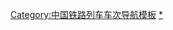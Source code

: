 {{Navbox with collapsible groups
|name     = 中国快速列车车次
|state    = {{{state|}}}
|title    = [[Image:China Railways.svg|15px]] [[中华人民共和国铁路客运|{{Color|#FF4D00|中国铁路}}]][[快速列车 (中国)|{{Color|#FF4D00|快速列车}}]][[中国铁路列车车次|{{Color|#FF4D00|车次}}]]
|groupstyle = text-align:center;
|liststyle = color:#FF4D00; text-align:left;
|listclass = hlist
|selected = {{{1|}}}
|group1 = {{Color|#FF4D00|跨局快速列车}}
|abbr1  = 0
|list1  = {{Navbox|child|
|group1 = K1<br>－<br>K200
|abbr1  = 0
|list1  = 
* {{0}}[[Z1/2次列车|<s>1</s>]]
* {{0}}[[Z1/2次列车|<s>2</s>]]
* {{0}}[[K3/4次列车|3]]
* {{0}}[[K3/4次列车|4]]
* {{0}}[[K5/6次列车|<s>5</s>]]
* {{0}}[[K5/6次列车|<s>6</s>]]
* {{0}}[[K7/8次列车|<s>7</s>]]
* {{0}}[[K7/8次列车|<s>8</s>]]
* {{0}}[[K9/10次列车|<s>9</s>]]
* [[K9/10次列车|<s>10</s>]]
* [[K11/14、K13/12次列车|<s>11</s>]]
* [[K11/14、K13/12次列车|<s>12</s>]]
* [[K11/14、K13/12次列车|<s>13</s>]]
* [[K11/14、K13/12次列车|<s>14</s>]]
* [[K15/16次列车|15]]
* [[K15/16次列车|16]]
* [[K17/18次列车|<s>17</s>]]
* [[K17/18次列车|<s>18</s>]]
* [[K19/20次列车|19]]
* [[K19/20次列车|20]]
* [[K21/22次列车|21]]
* [[K21/22次列车|22]]
* [[K23/24次列车|23]]
* [[K23/24次列车|24]]
* [[K25/26次列车|<s>25</s>]]
* [[K25/26次列车|<s>26</s>]]
* [[K27/28次列车|27]]
* [[K27/28次列车|28]]
* [[K30/31、K32/29次列车|29]]
* [[K30/31、K32/29次列车|30]]
* [[K30/31、K32/29次列车|31]]
* [[K30/31、K32/29次列车|32]]
* [[K34/35、K36/33次列车|33]]
* [[K34/35、K36/33次列车|34]]
* [[K34/35、K36/33次列车|35]]
* [[K34/35、K36/33次列车|36]]
* [[K36/37、K38/35次列车|<s>37</s>]]
* [[K36/37、K38/35次列车|<s>38</s>]]
* [[K39/40次列车|<s>39</s>]]
* [[K39/40次列车|<s>40</s>]]
* [[K41/44、K43/42次列车|41]]
* [[K41/44、K43/42次列车|42]]
* [[K41/44、K43/42次列车|43]]
* [[K41/44、K43/42次列车|44]]
* [[K645/648、K646/647次列车|<s>45</s>]]
* [[K645/648、K646/647次列车|<s>46</s>]]
* [[K50/47、K48/49次列车|47]]
* [[K50/47、K48/49次列车|48]]
* [[K50/47、K48/49次列车|49]]
* [[K50/47、K48/49次列车|50]]
* [[K51/52次列车|<s>51</s>]]
* [[K51/52次列车|<s>52</s>]]
* [[K53/54次列车|53]]
* [[K53/54次列车|54]]
* [[K55/58、K56/57次列车|55]]
* [[K55/58、K56/57次列车|56]]
* [[K55/58、K56/57次列车|57]]
* [[K55/58、K56/57次列车|58]]
* [[K60/61、K62/59次列车|59]]
* [[K60/61、K62/59次列车|60]]
* [[K60/61、K62/59次列车|61]]
* [[K60/61、K62/59次列车|62]]
* [[K64/65、K66/63次列车|<s>63</s>]]
* [[K64/65、K66/63次列车|<s>64</s>]]
* [[K64/65、K66/63次列车|<s>65</s>]]
* [[K64/65、K66/63次列车|<s>66</s>]]
* [[K68/69、K70/67次列车|67]]
* [[K68/69、K70/67次列车|68]]
* [[K68/69、K70/67次列车|69]]
* [[K68/69、K70/67次列车|70]]
* [[K71/74、K73/72次列车|71]]
* [[K71/74、K73/72次列车|72]]
* [[K71/74、K73/72次列车|73]]
* [[K71/74、K73/72次列车|74]]
* [[K75/78、K76/77次列车|<s>75</s>]]
* [[K75/78、K76/77次列车|<s>76</s>]]
* [[K75/78、K76/77次列车|<s>77</s>]]
* [[K75/78、K76/77次列车|<s>78</s>]]
* [[K79/80次列车|79]]
* [[K79/80次列车|80]]
* [[K82/83、K84/81次列车|81]]
* [[K82/83、K84/81次列车|82]]
* [[K82/83、K84/81次列车|83]]
* [[K82/83、K84/81次列车|84]]
* [[K85/88、K87/86次列车|85]]
* [[K85/88、K87/86次列车|86]]
* [[K85/88、K87/86次列车|87]]
* [[K85/88、K87/86次列车|88]]
* [[K89/90次列车|89]]
* [[K89/90次列车|90]]
* [[K92/93、K94/91次列车|91]]
* [[K92/93、K94/91次列车|92]]
* [[K92/93、K94/91次列车|93]]
* [[K92/93、K94/91次列车|94]]
* [[K95/96次列车|95]]
* [[K95/96次列车|96]]
* [[京九直通车|<s>97</s>]]
* [[京九直通车|<s>98</s>]]
* [[沪九直通车|<s>99</s>]]
* [[沪九直通车|<s>100</s>]]
* [[K101/102次列车|101]]
* [[K101/102次列车|102]]
* [[K101/102次列车|<s>103</s>]]
* [[K101/102次列车|<s>104</s>]]
* [[K105/106次列车|105]]
* [[K105/106次列车|106]]
* [[K107/108次列车|<s>107</s>]]
* [[K107/108次列车|<s>108</s>]]
* [[K109/110次列车|<s>109</s>]]
* [[K109/110次列车|<s>110</s>]]
* [[K111/112次列车|111]]
* [[K111/112次列车|112]]
* [[K113/114次列车|113]]
* [[K113/114次列车|114]]
* [[K115/116次列车|<s>115</s>]]
* [[K115/116次列车|<s>116</s>]]
* [[K117/118次列车|117]]
* [[K117/118次列车|118]]
* [[K119/120次列车|<s>119</s>]]
* [[K119/120次列车|<s>120</s>]]
* [[K124/121、K123/122次列车|121]]
* [[K124/121、K123/122次列车|122]]
* [[K124/121、K123/122次列车|123]]
* [[K124/121、K123/122次列车|124]]
* [[K126/127、K128/125次列车|125]]
* [[K126/127、K128/125次列车|126]]
* [[K126/127、K128/125次列车|127]]
* [[K126/127、K128/125次列车|128]]
* [[K129/130次列车|<s>129</s>]]
* [[K129/130次列车|<s>130</s>]]
* [[K132/133、K134/131次列车|131]]
* [[K132/133、K134/131次列车|132]]
* [[K132/133、K134/131次列车|133]]
* [[K132/133、K134/131次列车|134]]
* [[K136/137、K138/135次列车|135]]
* [[K136/137、K138/135次列车|136]]
* [[K136/137、K138/135次列车|137]]
* [[K136/137、K138/135次列车|138]]
* [[K141/144、K142/143次列车|<s>139</s>]]
* [[K141/144、K142/143次列车|<s>140</s>]]
* [[K141/144、K142/143次列车|141]]
* [[K141/144、K142/143次列车|142]]
* [[K141/144、K142/143次列车|143]]
* [[K141/144、K142/143次列车|144]]
* [[K145/146次列车|<s>145</s>]]
* [[K145/146次列车|<s>146</s>]]
* [[K147/148次列车|<s>147</s>]]
* [[K147/148次列车|<s>148</s>]]
* [[K149/150次列车|149]]
* [[K149/150次列车|150]]
* [[K154/151、K152/153次列车|151]]
* [[K154/151、K152/153次列车|152]]
* [[K154/151、K152/153次列车|153]]
* [[K154/151、K152/153次列车|154]]
* [[K155/156次列车|<s>155</s>]]
* [[K155/156次列车|<s>156</s>]]
* [[K157/158次列车|157]]
* [[K157/158次列车|158]]
* [[K159/160次列车|<s>159</s>]]
* [[K159/160次列车|<s>160</s>]]
* [[K161/162次列车|161]]
* [[K161/162次列车|162]]
* [[K163/164次列车|<s>163</s>]]
* [[K163/164次列车|<s>164</s>]]
* [[K168/165、K166/167次列车|165]]
* [[K168/165、K166/167次列车|166]]
* [[K168/165、K166/167次列车|167]]
* [[K168/165、K166/167次列车|168]]
* [[K169/170次列车|<s>169</s>]]
* [[K169/170次列车|<s>170</s>]]
* [[K172/173、K174/171次列车|<s>171</s>]]
* [[K172/173、K174/171次列车|<s>172</s>]]
* [[K172/173、K174/171次列车|<s>173</s>]]
* [[K172/173、K174/171次列车|<s>174</s>]]
* [[K175/176次列车|''175'']]
* [[K175/176次列车|''176'']]
* [[K177/178次列车|177]]
* [[K177/178次列车|178]]
* [[K179/180次列车|179]]
* [[K179/180次列车|180]]
* [[T381/382次列车|<s>181</s>]]
* [[T381/382次列车|<s>182</s>]]
* [[K183/184次列车|<s>183</s>]]
* [[K183/184次列车|<s>184</s>]]
* [[K185/186次列车|<s>185</s>]]
* [[K185/186次列车|<s>186</s>]]
* [[K188/189、K190/187次列车|''187'']]
* [[K188/189、K190/187次列车|''188'']]
* [[K188/189、K190/187次列车|''189'']]
* [[K188/189、K190/187次列车|''190'']]
* [[K192/193、K194/191次列车|191]]
* [[K192/193、K194/191次列车|192]]
* [[K192/193、K194/191次列车|193]]
* [[K192/193、K194/191次列车|194]]
* [[K196/197、K195/198次列车|195]]
* [[K196/197、K195/198次列车|196]]
* [[K196/197、K195/198次列车|197]]
* [[K196/197、K195/198次列车|198]]
* [[K197/200、K198/199次列车|<s>199</s>]]
* [[K197/200、K198/199次列车|<s>200</s>]]

|group2 = K201<br>－<br>K400
|abbr2   = 1
|list2  = 
* [[K201/204、K202/203次列车|201]]
* [[K201/204、K202/203次列车|202]]
* [[K201/204、K202/203次列车|203]]
* [[K201/204、K202/203次列车|204]]
* [[K206/207、K208/205次列车|205]]
* [[K206/207、K208/205次列车|206]]
* [[K206/207、K208/205次列车|207]]
* [[K206/207、K208/205次列车|208]]
* [[K210/211、K212/209次列车|209]]
* [[K210/211、K212/209次列车|210]]
* [[K210/211、K212/209次列车|211]]
* [[K210/211、K212/209次列车|212]]
* [[K213/214次列车|213]]
* [[K213/214次列车|214]]
* [[K215/216次列车|215]]
* [[K215/216次列车|216]]
* [[K218/219、K220/217次列车|<s>217</s>]]
* [[K218/219、K220/217次列车|<s>218</s>]]
* [[K218/219、K220/217次列车|<s>219</s>]]
* [[K218/219、K220/217次列车|<s>220</s>]]
* [[K222/223、K224/221次列车|<s>221</s>]]
* [[K222/223、K224/221次列车|<s>222</s>]]
* [[K222/223、K224/221次列车|<s>223</s>]]
* [[K222/223、K224/221次列车|<s>224</s>]]
* [[K228/225、K226/227次列车|225]]
* [[K228/225、K226/227次列车|226]]
* [[K228/225、K226/227次列车|227]]
* [[K228/225、K226/227次列车|228]]
* [[K230/231、K232/229次列车|229]]
* [[K230/231、K232/229次列车|230]]
* [[K230/231、K232/229次列车|231]]
* [[K230/231、K232/229次列车|232]]
* [[K233/236、K234/235次列车|233]]
* [[K233/236、K234/235次列车|234]]
* [[K233/236、K234/235次列车|235]]
* [[K233/236、K234/235次列车|236]]
* [[K237/240、K238/239次列车|237]]
* [[K237/240、K238/239次列车|238]]
* [[K237/240、K238/239次列车|239]]
* [[K237/240、K238/239次列车|240]]
* [[K242/243、K244/241次列车|241]]
* [[K242/243、K244/241次列车|242]]
* [[K242/243、K244/241次列车|243]]
* [[K242/243、K244/241次列车|244]]
* [[K246/247、K245/248次列车|245]]
* [[K246/247、K245/248次列车|246]]
* [[K246/247、K245/248次列车|247]]
* [[K246/247、K245/248次列车|248]]
* [[K249/250次列车|<s>249</s>]]
* [[K249/250次列车|<s>250</s>]]
* [[K254/251、K253/252次列车|251]]
* [[K254/251、K253/252次列车|252]]
* [[K254/251、K253/252次列车|253]]
* [[K254/251、K253/252次列车|254]]
* [[K255/256次列车|<s>255</s>]]
* [[K255/256次列车|<s>256</s>]]
* [[K257/258次列车|257]]
* [[K257/258次列车|258]]
* [[K259/260次列车|<s>259</s>]]
* [[K259/260次列车|<s>260</s>]]
* [[K261/262次列车|261]]
* [[K261/262次列车|262]]
* [[K263/264次列车|263]]
* [[K263/264次列车|264]]
* [[K265/266次列车|<s>265</s>]]
* [[K265/266次列车|<s>266</s>]]
* [[K267/268次列车|267]]
* [[K267/268次列车|268]]
* [[K269/270次列车|269]]
* [[K269/270次列车|270]]
* [[K271/272次列车|271]]
* [[K271/272次列车|272]]
* [[K274/275、K276/273次列车|<s>273</s>]]
* [[K274/275、K276/273次列车|<s>274</s>]]
* [[K274/275、K276/273次列车|<s>275</s>]]
* [[K274/275、K276/273次列车|<s>276</s>]]
* {{Gray|277}}
* {{Gray|278}}
* [[K279/280次列车|<s>279</s>]]
* [[K279/280次列车|<s>280</s>]]
* [[K282/283、K284/281次列车|281]]
* [[K282/283、K284/281次列车|282]]
* [[K282/283、K284/281次列车|283]]
* [[K282/283、K284/281次列车|284]]
* [[K285/286次列车|285]]
* [[K285/286次列车|286]]
* [[K287/288次列车|287]]
* [[K287/288次列车|288]]
* [[K290/291、K292/289次列车|289]]
* [[K290/291、K292/289次列车|290]]
* [[K290/291、K292/289次列车|291]]
* [[K290/291、K292/289次列车|292]]
* [[K296/293、K294/295次列车|''293'']]
* [[K296/293、K294/295次列车|''294'']]
* [[K296/293、K294/295次列车|''295'']]
* [[K296/293、K294/295次列车|''296'']]
* [[K297/300、K298/299次列车|297]]
* [[K297/300、K298/299次列车|298]]
* [[K297/300、K298/299次列车|299]]
* [[K297/300、K298/299次列车|300]]
* [[K304/301、K302次列车|301]]
* [[K304/301、K302次列车|302]]
* {{Gray|303}}
* [[K304/301、K302次列车|304]]
* [[K306/307、K308/305次列车|305]]
* [[K306/307、K308/305次列车|306]]
* [[K306/307、K308/305次列车|307]]
* [[K306/307、K308/305次列车|308]]
* [[K309/312、K311/310次列车|<s>309</s>]]
* [[K309/312、K311/310次列车|<s>310</s>]]
* [[K309/312、K311/310次列车|<s>311</s>]]
* [[K309/312、K311/310次列车|<s>312</s>]]
* {{Gray|313}}
* {{Gray|314}}
* [[K316/317、K318/315次列车|315]]
* [[K316/317、K318/315次列车|316]]
* [[K316/317、K318/315次列车|317]]
* [[K316/317、K318/315次列车|318]]
* {{Gray|319}}
* {{Gray|320}}
* [[K322/323、K321/324次列车|321]]
* [[K322/323、K321/324次列车|322]]
* [[K322/323、K321/324次列车|323]]
* [[K322/323、K321/324次列车|324]]
* [[K328/325、K326/327次列车|325]]
* [[K328/325、K326/327次列车|326]]
* [[K328/325、K326/327次列车|327]]
* [[K328/325、K326/327次列车|328]]
* [[K330/331、K332/329次列车|329]]
* [[K330/331、K332/329次列车|330]]
* [[K330/331、K332/329次列车|331]]
* [[K330/331、K332/329次列车|332]]
* [[K404/405、K403/406次列车|<s>333</s>]]
* [[K404/405、K403/406次列车|<s>334</s>]]
* [[K335/338、K336/337次列车|335]]
* [[K335/338、K336/337次列车|336]]
* [[K335/338、K336/337次列车|337]]
* [[K335/338、K336/337次列车|338]]
* [[K339/340次列车|339]]
* [[K339/340次列车|340]]
* [[K342/343、K344/341次列车|<s>341</s>]]
* [[K342/343、K344/341次列车|<s>342</s>]]
* [[K342/343、K344/341次列车|<s>343</s>]]
* [[K342/343、K344/341次列车|<s>344</s>]]
* [[K346/347、K348/345次列车|345]]
* [[K346/347、K348/345次列车|346]]
* [[K346/347、K348/345次列车|347]]
* [[K346/347、K348/345次列车|348]]
* [[K349/350次列车|349]]
* [[K349/350次列车|350]]
* [[K352/353、K351/354次列车|351]]
* [[K352/353、K351/354次列车|352]]
* [[K352/353、K351/354次列车|353]]
* [[K352/353、K351/354次列车|354]]
* [[K356/357、K358/355次列车|355]]
* [[K356/357、K358/355次列车|356]]
* [[K356/357、K358/355次列车|357]]
* [[K356/357、K358/355次列车|358]]
* [[K359/362、K360/361次列车|359]]
* [[K359/362、K360/361次列车|360]]
* [[K359/362、K360/361次列车|361]]
* [[K359/362、K360/361次列车|362]]
* [[K365/364、K366/363次列车|<s>363</s>]]
* [[K365/364、K366/363次列车|<s>364</s>]]
* [[K365/364、K366/363次列车|<s>365</s>]]
* [[K365/364、K366/363次列车|<s>366</s>]]
* [[K370/367、K369/368次列车|<s>367</s>]]
* [[K370/367、K369/368次列车|<s>368</s>]]
* [[K370/367、K369/368次列车|<s>369</s>]]
* [[K370/367、K369/368次列车|<s>370</s>]]
* [[K372/373、K374/371次列车|371]]
* [[K372/373、K374/371次列车|372]]
* [[K372/373、K374/371次列车|373]]
* [[K372/373、K374/371次列车|374]]
* [[K376/377、K378/375次列车|<s>375</s>]]
* [[K376/377、K378/375次列车|<s>376</s>]]
* [[K376/377、K378/375次列车|<s>377</s>]]
* [[K376/377、K378/375次列车|<s>378</s>]]
* {{Gray|379}}
* {{Gray|380}}
* [[K384/381、K382/383次列车|381]]
* [[K384/381、K382/383次列车|382]]
* [[K384/381、K382/383次列车|383]]
* [[K384/381、K382/383次列车|384]]
* [[K386/387、K388/385次列车|385]]
* [[K386/387、K388/385次列车|386]]
* [[K386/387、K388/385次列车|387]]
* [[K386/387、K388/385次列车|388]]
* [[K392/389、K390/391次列车|389]]
* [[K392/389、K390/391次列车|390]]
* [[K392/389、K390/391次列车|391]]
* [[K392/389、K390/391次列车|392]]
* {{Gray|393}}
* {{Gray|394}}
* [[K395/396次列车|395]]
* [[K395/396次列车|396]]
* {{Gray|397}}
* {{Gray|398}}
* {{Gray|399}}
* {{Gray|400}}

|group3 = K401<br>－<br>K600
|abbr3    = 2
|list3  =
* [[K401/402次列车|401]]
* [[K401/402次列车|402]]
* [[K404/405、K403/406次列车|403]]
* [[K404/405、K403/406次列车|404]]
* [[K404/405、K403/406次列车|405]]
* [[K404/405、K403/406次列车|406]]
* [[K407/408次列车|<s>407</s>]]
* [[K407/408次列车|<s>408</s>]]
* {{Gray|409}}
* {{Gray|410}}
* [[K411/412次列车|411]]
* [[K411/412次列车|412]]
* [[K414/415、K416/413次列车|<s>413</s>]]
* [[K414/415、K416/413次列车|<s>414</s>]]
* [[K414/415、K416/413次列车|<s>415</s>]]
* [[K414/415、K416/413次列车|<s>416</s>]]
* [[K420/417、K419/418次列车|417]]
* [[K420/417、K419/418次列车|418]]
* [[K420/417、K419/418次列车|419]]
* [[K420/417、K419/418次列车|420]]
* [[K422/423、K424/421次列车|421]]
* [[K422/423、K424/421次列车|422]]
* [[K422/423、K424/421次列车|423]]
* [[K422/423、K424/421次列车|424]]
* [[K428/425、K426/427次列车|<s>425</s>]]
* [[K428/425、K426/427次列车|<s>426</s>]]
* [[K428/425、K426/427次列车|<s>427</s>]]
* [[K428/425、K426/427次列车|<s>428</s>]]
* [[K429/430次列车|429]]
* [[K429/430次列车|430]]
* [[K433/432、K434/431次列车|<s>431</s>]]
* [[K433/432、K434/431次列车|<s>432</s>]]
* [[K433/432、K434/431次列车|<s>433</s>]]
* [[K433/432、K434/431次列车|<s>434</s>]]
* [[K435/438、K437/436次列车|435]]
* [[K435/438、K437/436次列车|436]]
* [[K435/438、K437/436次列车|437]]
* [[K435/438、K437/436次列车|438]]
* [[K441/442次列车|<s>439</s>]]
* [[K441/442次列车|<s>440</s>]]
* [[K441/442次列车|441]]
* [[K441/442次列车|442]]
* {{Gray|443}}
* {{Gray|444}}
* [[K446/447、K448/445次列车|445]]
* [[K446/447、K448/445次列车|446]]
* [[K446/447、K448/445次列车|447]]
* [[K446/447、K448/445次列车|448]]
* {{Gray|449}}
* {{Gray|450}}
* [[K452/453、K454/451次列车|451]]
* [[K452/453、K454/451次列车|452]]
* [[K452/453、K454/451次列车|453]]
* [[K452/453、K454/451次列车|454]]
* [[K457/458次列车|<s>455</s>]]
* [[K457/458次列车|<s>456</s>]]
* [[K457/458次列车|457]]
* [[K457/458次列车|458]]
* {{Gray|459}}
* {{Gray|460}}
* [[K462/463、K464/461次列车|461]]
* [[K462/463、K464/461次列车|462]]
* [[K462/463、K464/461次列车|463]]
* [[K462/463、K464/461次列车|464]]
* [[K466/467、K468/465次列车|465]]
* [[K466/467、K468/465次列车|466]]
* [[K466/467、K468/465次列车|467]]
* [[K466/467、K468/465次列车|468]]
* [[K469/470次列车|469]]
* [[K469/470次列车|470]]
* [[K471/472次列车|<s>471</s>]]
* [[K471/472次列车|<s>472</s>]]
* [[K473/474次列车|473]]
* [[K473/474次列车|474]]
* [[K476/477、K478/475次列车|475]]
* [[K476/477、K478/475次列车|476]]
* [[K476/477、K478/475次列车|477]]
* [[K476/477、K478/475次列车|478]]
* {{Gray|479}}
* {{Gray|480}}
* [[K483/482、K484/481次列车|<s>481</s>]]
* [[K483/482、K484/481次列车|<s>482</s>]]
* [[K483/482、K484/481次列车|<s>483</s>]]
* [[K483/482、K484/481次列车|<s>484</s>]]
* [[K486/487、K488/485次列车|485]]
* [[K486/487、K488/485次列车|486]]
* [[K486/487、K488/485次列车|487]]
* [[K486/487、K488/485次列车|488]]
* [[K489/490次列车|489]]
* [[K489/490次列车|490]]
* [[K494/491、K492/493次列车|491]]
* [[K494/491、K492/493次列车|492]]
* [[K494/491、K492/493次列车|493]]
* [[K494/491、K492/493次列车|494]]
* [[K495/496次列车|495]]
* [[K495/496次列车|496]]
* [[K497/498次列车|497]]
* [[K497/498次列车|498]]
* {{Gray|499}}
* {{Gray|500}}
* [[K502/503、K504/501次列车|501]]
* [[K502/503、K504/501次列车|502]]
* [[K502/503、K504/501次列车|503]]
* [[K502/503、K504/501次列车|504]]
* [[K505/506次列车|<s>505</s>]]
* [[K505/506次列车|<s>506</s>]]
* [[K507/508次列车|507]]
* [[K507/508次列车|508]]
* {{Gray|509}}
* {{Gray|510}}
* [[K511/512次列车|511]]
* [[K511/512次列车|512]]
* {{Gray|513}}
* {{Gray|514}}
* [[K516/517、K518/515次列车|515]]
* [[K516/517、K518/515次列车|516]]
* [[K516/517、K518/515次列车|517]]
* [[K516/517、K518/515次列车|518]]
* {{Gray|519}}
* {{Gray|520}}
* {{Gray|521}}
* {{Gray|522}}
* [[K524/525、K526/523次列车|<s>523</s>]]
* [[K524/525、K526/523次列车|<s>524</s>]]
* [[K525/526次列车|525]]
* [[K525/526次列车|526]]
* [[K527/528次列车|527]]
* [[K527/528次列车|528]]
* [[K530/531、K529/532次列车|529]]
* [[K530/531、K529/532次列车|530]]
* [[K530/531、K529/532次列车|531]]
* [[K530/531、K529/532次列车|532]]
* [[K533/534次列车|''533'']]
* [[K533/534次列车|''534'']]
* [[K536/537、K538/535次列车|535]]
* [[K536/537、K538/535次列车|536]]
* [[K536/537、K538/535次列车|537]]
* [[K536/537、K538/535次列车|538]]
* [[K539/540次列车|<s>539</s>]]
* [[K539/540次列车|<s>540</s>]]
* {{Gray|541}}
* {{Gray|542}}
* [[K543/544次列车|<s>543</s>]]
* [[K543/544次列车|<s>544</s>]]
* [[K548/545、K546/547次列车|545]]
* [[K548/545、K546/547次列车|546]]
* [[K548/545、K546/547次列车|547]]
* [[K548/545、K546/547次列车|548]]
* [[K549/550次列车|549]]
* [[K549/550次列车|550]]
* [[K554/551、K552/553次列车|551]]
* [[K554/551、K552/553次列车|552]]
* [[K554/551、K552/553次列车|553]]
* [[K554/551、K552/553次列车|554]]
* [[K1658/1655、K1656/1657次列车|<s>555</s>]]
* [[K1658/1655、K1656/1657次列车|<s>556</s>]]
* [[K559/558、K560/557次列车|557]]
* [[K559/558、K560/557次列车|558]]
* [[K559/558、K560/557次列车|559]]
* [[K559/558、K560/557次列车|560]]
* [[K561/562次列车|<s>561</s>]]
* [[K561/562次列车|<s>562</s>]]
* [[K564/565、K566/563次列车|563]]
* [[K564/565、K566/563次列车|564]]
* [[K564/565、K566/563次列车|565]]
* [[K564/565、K566/563次列车|566]]
* [[K568/569、K570/567次列车|567]]
* [[K568/569、K570/567次列车|568]]
* [[K568/569、K570/567次列车|569]]
* [[K568/569、K570/567次列车|570]]
* [[K571/572次列车|571]]
* [[K571/572次列车|572]]
* [[K573/574次列车|573]]
* [[K573/574次列车|574]]
* [[K575/576次列车|575]]
* [[K575/576次列车|576]]
* [[K577/580、K578/579次列车|577]]
* [[K577/580、K578/579次列车|578]]
* [[K577/580、K578/579次列车|579]]
* [[K577/580、K578/579次列车|580]]
* [[K582/583、K584/581次列车|581]]
* [[K582/583、K584/581次列车|582]]
* [[K582/583、K584/581次列车|583]]
* [[K582/583、K584/581次列车|584]]
* [[K586/587、K588/585次列车|585]]
* [[K586/587、K588/585次列车|586]]
* [[K586/587、K588/585次列车|587]]
* [[K586/587、K588/585次列车|588]]
* [[K589/590次列车|589]]
* [[K589/590次列车|590]]
* [[K591/592次列车|<s>591</s>]]
* [[K591/592次列车|<s>592</s>]]
* [[K594/595、K596/593次列车|593]]
* [[K594/595、K596/593次列车|594]]
* [[K594/595、K596/593次列车|595]]
* [[K594/595、K596/593次列车|596]]
* [[K598/599、K600/597次列车|597]]
* [[K598/599、K600/597次列车|598]]
* [[K598/599、K600/597次列车|599]]
* [[K598/599、K600/597次列车|600]]

|group4 = K601<br>－<br>K800
|abbr4    = 3
|list4  =
* [[K601/602次列车|601]]
* [[K601/602次列车|602]]
* [[K603/604次列车|603]]
* [[K603/604次列车|604]]
* [[K608/605、K606/607次列車|605]]
* [[K608/605、K606/607次列車|606]]
* [[K608/605、K606/607次列車|607]]
* [[K608/605、K606/607次列車|608]]
* [[K609/610次列车|609]]
* [[K609/610次列车|610]]
* [[K612/613、K614/611次列车|611]]
* [[K612/613、K614/611次列车|612]]
* [[K612/613、K614/611次列车|613]]
* [[K612/613、K614/611次列车|614]]
* [[K615/616次列车|<s>615</s>]]
* [[K615/616次列车|<s>616</s>]]
* [[K617/618次列车|<s>617</s>]]
* [[K617/618次列车|<s>618</s>]]
* [[K619/620次列车|<s>619</s>]]
* [[K619/620次列车|<s>620</s>]]
* [[K622/623、K624/621次列车|''621'']]
* [[K622/623、K624/621次列车|''622'']]
* [[K622/623、K624/621次列车|''623'']]
* [[K622/623、K624/621次列车|''624'']]
* [[K626/627、K628/625次列车|625]]
* [[K626/627、K628/625次列车|626]]
* [[K626/627、K628/625次列车|627]]
* [[K626/627、K628/625次列车|628]]
* [[K629/630次列车|<s>629</s>]]
* [[K629/630次列车|<s>630</s>]]
* [[K631/632次列车|<s>631</s>]]
* [[K631/632次列车|<s>632</s>]]
* {{Gray|633}}
* {{Gray|634}}
* [[K636/637、K638/635次列车|635]]
* [[K636/637、K638/635次列车|636]]
* [[K636/637、K638/635次列车|637]]
* [[K636/637、K638/635次列车|638]]
* {{Gray|639}}
* {{Gray|640}}
* [[K642/643、K644/641次列车|641]]
* [[K642/643、K644/641次列车|642]]
* [[K642/643、K644/641次列车|643]]
* [[K642/643、K644/641次列车|644]]
* [[K645/648、K646/647次列车|''645'']]
* [[K645/648、K646/647次列车|''646'']]
* [[K645/648、K646/647次列车|''647'']]
* [[K645/648、K646/647次列车|''648'']]
* {{Gray|649}}
* {{Gray|650}}
* [[K652/653、K654/651次列车|651]]
* [[K652/653、K654/651次列车|652]]
* [[K652/653、K654/651次列车|653]]
* [[K652/653、K654/651次列车|654]]
* [[K656/657、K655/658次列车|655]]
* [[K656/657、K655/658次列车|656]]
* [[K656/657、K655/658次列车|657]]
* [[K656/657、K655/658次列车|658]]
* {{Gray|659}}
* {{Gray|660}}
* [[K661/664、K662/663次列车|<s>661</s>]]
* [[K661/664、K662/663次列车|<s>662</s>]]
* [[K661/664、K662/663次列车|<s>663</s>]]
* [[K661/664、K662/663次列车|<s>664</s>]]
* [[K666/667、K668/665次列车|<s>665</s>]]
* [[K666/667、K668/665次列车|<s>666</s>]]
* [[K666/667、K668/665次列车|<s>667</s>]]
* [[K666/667、K668/665次列车|<s>668</s>]]
* {{Gray|669}}
* {{Gray|670}}
* [[K671/672次列车|671]]
* [[K671/672次列车|672]]
* [[K673/674次列车|<s>673</s>]]
* [[K673/674次列车|<s>674</s>]]
* [[K677/676、K675/678次列车|675]]
* [[K677/676、K675/678次列车|676]]
* [[K677/676、K675/678次列车|677]]
* [[K677/676、K675/678次列车|678]]
* [[K679/680次列车|679]]
* [[K679/680次列车|680]]
* [[K681/684、K683/682次列车|681]]
* [[K681/684、K683/682次列车|682]]
* [[K681/684、K683/682次列车|683]]
* [[K681/684、K683/682次列车|684]]
* [[K685/688、K687/686次列车|685]]
* [[K685/688、K687/686次列车|686]]
* [[K685/688、K687/686次列车|687]]
* [[K685/688、K687/686次列车|688]]
* [[K689/690次列车|''689'']]
* [[K689/690次列车|''690'']]
* [[K691/692次列车|691]]
* [[K691/692次列车|692]]
* [[K691/692次列车|<s>693</s>]]
* [[K691/692次列车|<s>694</s>]]
* [[K695/696次列车|695]]
* [[K695/696次列车|696]]
* {{Gray|697}}
* {{Gray|698}}
* {{Gray|699}}
* {{Gray|700}}
* [[K702/703、K704/701次列车|701]]
* [[K702/703、K704/701次列车|702]]
* [[K702/703、K704/701次列车|703]]
* [[K702/703、K704/701次列车|704]]
* [[K706/707、K708/705次列车|<s>705</s>]]
* [[K706/707、K708/705次列车|<s>706</s>]]
* [[K706/707、K708/705次列车|<s>707</s>]]
* [[K706/707、K708/705次列车|<s>708</s>]]
* [[K710/711、K712/709次列车|<s>709</s>]]
* [[K710/711、K712/709次列车|<s>710</s>]]
* [[K710/711、K712/709次列车|<s>711</s>]]
* [[K710/711、K712/709次列车|<s>712</s>]]
* {{Gray|713}}
* {{Gray|714}}
* [[K716/717、K715/718次列车|715]]
* [[K716/717、K715/718次列车|716]]
* [[K716/717、K715/718次列车|717]]
* [[K716/717、K715/718次列车|718]]
* {{Gray|719}}
* {{Gray|720}}
* [[K722/723、K724/721次列车|<s>721</s>]]
* [[K722/723、K724/721次列车|<s>722</s>]]
* [[K722/723、K724/721次列车|<s>723</s>]]
* [[K722/723、K724/721次列车|<s>724</s>]]
* [[K726/727、K728/725次列车|725]]
* [[K726/727、K728/725次列车|726]]
* [[K726/727、K728/725次列车|727]]
* [[K726/727、K728/725次列车|728]]
* [[K729/732、K731/730次列车|729]]
* [[K729/732、K731/730次列车|730]]
* [[K729/732、K731/730次列车|731]]
* [[K729/732、K731/730次列车|732]]
* {{Gray|733}}
* {{Gray|734}}
* [[K736/737、K738/735次列车|735]]
* [[K736/737、K738/735次列车|736]]
* [[K736/737、K738/735次列车|737]]
* [[K736/737、K738/735次列车|738]]
* [[K739/740次列车|739]]
* [[K739/740次列车|740]]
* [[K742/743、K744/741次列车|741]]
* [[K742/743、K744/741次列车|742]]
* [[K742/743、K744/741次列车|743]]
* [[K742/743、K744/741次列车|744]]
* [[K745/746次列车|<s>745</s>]]
* [[K745/746次列车|<s>746</s>]]
* [[K747/748次列车|''747'']]
* [[K747/748次列车|''748'']]
* {{Gray|749}}
* {{Gray|750}}
* [[K752/753、K751/754次列车|751]]
* [[K752/753、K751/754次列车|752]]
* [[K752/753、K751/754次列车|753]]
* [[K752/753、K751/754次列车|754]]
* [[K756/757、K758/755次列车|755]]
* [[K756/757、K758/755次列车|756]]
* [[K756/757、K758/755次列车|757]]
* [[K756/757、K758/755次列车|758]]
* [[K759/760次列车|759]]
* [[K759/760次列车|760]]
* [[K762/763、K764/761次列车|761]]
* [[K762/763、K764/761次列车|762]]
* [[K762/763、K764/761次列车|763]]
* [[K762/763、K764/761次列车|764]]
* {{Gray|765}}
* {{Gray|766}}
* [[K768/769、K770/767次列车|767]]
* [[K768/769、K770/767次列车|768]]
* [[K768/769、K770/767次列车|769]]
* [[K768/769、K770/767次列车|770]]
* [[K771/772次列车|771]]
* [[K771/772次列车|772]]
* {{Gray|773}}
* {{Gray|774}}
* [[K776/777、K775/778次列车|775]]
* [[K776/777、K775/778次列车|776]]
* [[K776/777、K775/778次列车|777]]
* [[K776/777、K775/778次列车|778]]
* [[K1779/1780次列车|<s>779</s>]]
* [[K1779/1780次列车|<s>780</s>]]
* [[K782/783、K784/781次列车|781]]
* [[K782/783、K784/781次列车|782]]
* [[K782/783、K784/781次列车|783]]
* [[K782/783、K784/781次列车|784]]
* [[K787/786、K788/785次列车|785]]
* [[K787/786、K788/785次列车|786]]
* [[K787/786、K788/785次列车|787]]
* [[K787/786、K788/785次列车|788]]
* [[K790/791、K792/789次列车|''789'']]
* [[K790/791、K792/789次列车|''790'']]
* [[K790/791、K792/789次列车|''791'']]
* [[K790/791、K792/789次列车|''792'']]
* [[K793/796、K795/794次列车|793]]
* [[K793/796、K795/794次列车|794]]
* [[K793/796、K795/794次列车|795]]
* [[K793/796、K795/794次列车|796]]
* [[K799/798、K800/797次列车|797]]
* [[K799/798、K800/797次列车|798]]
* [[K799/798、K800/797次列车|799]]
* [[K799/798、K800/797次列车|800]]

|group5 = K801<br>－<br>K1000
|abbr5    = 4
|list5  =
* [[K801/802次列车|<s>801</s>]]
* [[K801/802次列车|<s>802</s>]]
* [[K804/805、K806/803次列车|803]]
* [[K804/805、K806/803次列车|804]]
* [[K804/805、K806/803次列车|805]]
* [[K804/805、K806/803次列车|806]]
* [[K807/810、K808/809次列车|807]]
* [[K807/810、K808/809次列车|808]]
* [[K807/810、K808/809次列车|809]]
* [[K807/810、K808/809次列车|810]]
* [[K811/814、K813/812次列车|811]]
* [[K811/814、K813/812次列车|812]]
* [[K811/814、K813/812次列车|813]]
* [[K811/814、K813/812次列车|814]]
* [[K815/816次列车|815]]
* [[K815/816次列车|816]]
* [[K817/818次列车|817]]
* [[K817/818次列车|818]]
* [[K819/820次列车|<s>819</s>]]
* [[K819/820次列车|<s>820</s>]]
* [[K822/823、K824/821次列车|821]]
* [[K822/823、K824/821次列车|822]]
* [[K822/823、K824/821次列车|823]]
* [[K822/823、K824/821次列车|824]]
* {{Gray|825}}
* {{Gray|826}}
* [[K827/830、K829/828次列车|<s>827</s>]]
* [[K827/830、K829/828次列车|<s>828</s>]]
* [[K827/830、K829/828次列车|<s>829</s>]]
* [[K827/830、K829/828次列车|<s>830</s>]]
* {{Gray|831}}
* {{Gray|832}}
* [[K833/834次列车|833]]
* [[K833/834次列车|834]]
* [[K836/837、K835/838次列车|835]]
* [[K836/837、K835/838次列车|836]]
* [[K836/837、K835/838次列车|837]]
* [[K836/837、K835/838次列车|838]]
* {{Gray|839}}
* {{Gray|840}}
* [[K841/844、K842/843次列车|841]]
* [[K841/844、K842/843次列车|842]]
* [[K841/844、K842/843次列车|843]]
* [[K841/844、K842/843次列车|844]]
* [[K846/847、K848/845次列车|845]]
* [[K846/847、K848/845次列车|846]]
* [[K846/847、K848/845次列车|847]]
* [[K846/847、K848/845次列车|848]]
* [[K849/852、K850/851次列车|849]]
* [[K849/852、K850/851次列车|850]]
* [[K849/852、K850/851次列车|851]]
* [[K849/852、K850/851次列车|852]]
* [[K853/854次列车|853]]
* [[K853/854次列车|854]]
* [[K856/857、K858/855次列车|855]]
* [[K856/857、K858/855次列车|856]]
* [[K856/857、K858/855次列车|857]]
* [[K856/857、K858/855次列车|858]]
* [[K859/860次列车|<s>859</s>]]
* [[K859/860次列车|<s>860</s>]]
* [[K862/863、K864/861次列车|<s>861</s>]]
* [[K862/863、K864/861次列车|<s>862</s>]]
* [[K862/863、K864/861次列车|<s>863</s>]]
* [[K862/863、K864/861次列车|<s>864</s>]]
* [[K866/867、K868/865次列车|865]]
* [[K866/867、K868/865次列车|866]]
* [[K866/867、K868/865次列车|867]]
* [[K866/867、K868/865次列车|868]]
* [[K869/870次列车|<s>869</s>]]
* [[K869/870次列车|<s>870</s>]]
* [[K872/873、K871/874次列车|871]]
* [[K872/873、K871/874次列车|872]]
* [[K872/873、K871/874次列车|873]]
* [[K872/873、K871/874次列车|874]]
* [[K878/875、K876/877次列车|875]]
* [[K878/875、K876/877次列车|876]]
* [[K878/875、K876/877次列车|877]]
* [[K878/875、K876/877次列车|878]]
* [[K879/880次列车|879]]
* [[K879/880次列车|880]]
* [[K882/883、K884/881次列车|881]]
* [[K882/883、K884/881次列车|882]]
* [[K882/883、K884/881次列车|883]]
* [[K882/883、K884/881次列车|884]]
* [[K886/887、K888/885次列车|885]]
* [[K886/887、K888/885次列车|886]]
* [[K886/887、K888/885次列车|887]]
* [[K886/887、K888/885次列车|888]]
* [[K889/890次列车|889]]
* [[K889/890次列车|890]]
* [[K891/894、K892/893次列车|891]]
* [[K891/894、K892/893次列车|892]]
* [[K891/894、K892/893次列车|893]]
* [[K891/894、K892/893次列车|894]]
* [[K896/897、K895/898次列车|895]]
* [[K896/897、K895/898次列车|896]]
* [[K896/897、K895/898次列车|897]]
* [[K896/897、K895/898次列车|898]]
* [[K899/900次列车|<s>899</s>]]
* [[K899/900次列车|<s>900</s>]]
* [[K903/902、K904/901次列车|901]]
* [[K903/902、K904/901次列车|902]]
* [[K903/902、K904/901次列车|903]]
* [[K903/902、K904/901次列车|904]]
* [[K908/905、K906/907次列车|<s>905</s>]]
* [[K908/905、K906/907次列车|<s>906</s>]]
* [[K908/905、K906/907次列车|<s>907</s>]]
* [[K908/905、K906/907次列车|<s>908</s>]]
* [[K909/910次列车|<s>909</s>]]
* [[K909/910次列车|<s>910</s>]]
* [[K912/913、K914/911次列车|''911'']]
* [[K912/913、K914/911次列车|''912'']]
* [[K912/913、K914/911次列车|''913'']]
* [[K912/913、K914/911次列车|''914'']]
* [[K915/916次列车|915]]
* [[K915/916次列车|916]]
* [[K918/919、K920/917次列车|<s>917</s>]]
* [[K918/919、K920/917次列车|<s>918</s>]]
* [[K918/919、K920/917次列车|<s>919</s>]]
* [[K918/919、K920/917次列车|<s>920</s>]]
* [[K922/923、K921/924次列车|<s>921</s>]]
* [[K922/923、K921/924次列车|<s>922</s>]]
* [[K922/923、K921/924次列车|<s>923</s>]]
* [[K922/923、K921/924次列车|<s>924</s>]]
* [[K926/927、K928/925次列车|925]]
* [[K926/927、K928/925次列车|926]]
* [[K926/927、K928/925次列车|927]]
* [[K926/927、K928/925次列车|928]]
* [[K929/930次列车|929]]
* [[K929/930次列车|930]]
* [[K932/933、K934/931次列车|931]]
* [[K932/933、K934/931次列车|932]]
* [[K932/933、K934/931次列车|933]]
* [[K932/933、K934/931次列车|934]]
* [[K935/936次列车|935]]
* [[K935/936次列车|936]]
* [[K940/937、K938/939次列车|937]]
* [[K940/937、K938/939次列车|938]]
* [[K940/937、K938/939次列车|939]]
* [[K940/937、K938/939次列车|940]]
* [[K944/941、K942/943次列车|941]]
* [[K944/941、K942/943次列车|942]]
* [[K944/941、K942/943次列车|943]]
* [[K944/941、K942/943次列车|944]]
* [[K946/947、K948/945次列车|945]]
* [[K946/947、K948/945次列车|946]]
* [[K946/947、K948/945次列车|947]]
* [[K946/947、K948/945次列车|948]]
* [[K950/951、K952/949次列车|949]]
* [[K950/951、K952/949次列车|950]]
* [[K950/951、K952/949次列车|951]]
* [[K950/951、K952/949次列车|952]]
* {{Gray|953}}
* {{Gray|954}}
* [[K956/957、K958/955次列车|955]]
* [[K956/957、K958/955次列车|956]]
* [[K956/957、K958/955次列车|957]]
* [[K956/957、K958/955次列车|958]]
* [[K960/961、K962/959次列车|<s>959</s>]]
* [[K960/961、K962/959次列车|<s>960</s>]]
* [[K960/961、K962/959次列车|<s>961</s>]]
* [[K960/961、K962/959次列车|<s>962</s>]]
* {{Gray|963}}
* {{Gray|964}}
* [[K967/966、K968/965次列车|965]]
* [[K967/966、K968/965次列车|966]]
* [[K967/966、K968/965次列车|967]]
* [[K967/966、K968/965次列车|968]]
* [[K970/971、K972/969次列车|969]]
* [[K970/971、K972/969次列车|970]]
* [[K970/971、K972/969次列车|971]]
* [[K970/971、K972/969次列车|972]]
* [[K974/975、K976/973次列车|973]]
* [[K974/975、K976/973次列车|974]]
* [[K974/975、K976/973次列车|975]]
* [[K974/975、K976/973次列车|976]]
* [[K980/977、K978/979次列车|977]]
* [[K980/977、K978/979次列车|978]]
* [[K980/977、K978/979次列车|979]]
* [[K980/977、K978/979次列车|980]]
* [[K982/983、K984/981次列车|981]]
* [[K982/983、K984/981次列车|982]]
* [[K982/983、K984/981次列车|983]]
* [[K982/983、K984/981次列车|984]]
* [[K986/987、K988/985次列车|985]]
* [[K986/987、K988/985次列车|986]]
* [[K986/987、K988/985次列车|987]]
* [[K986/987、K988/985次列车|988]]
* {{Gray|989}}
* {{Gray|990}}
* {{Gray|991}}
* {{Gray|992}}
* {{Gray|993}}
* {{Gray|994}}
* [[K996/997、K998/995次列车|995]]
* [[K996/997、K998/995次列车|996]]
* [[K996/997、K998/995次列车|997]]
* [[K996/997、K998/995次列车|998]]
* {{Gray|999}}
* {{Gray|1000}}

|group6 = K1001<br>－<br>K1200
|abbr6    = 5
|list6  =
* [[K1002/1003、K1004/1001次列车|''1001'']]
* [[K1002/1003、K1004/1001次列车|''1002'']]
* [[K1002/1003、K1004/1001次列车|''1003'']]
* [[K1002/1003、K1004/1001次列车|''1004'']]
* [[K1006/1007、K1008/1005次列车|1005]]
* [[K1006/1007、K1008/1005次列车|1006]]
* [[K1006/1007、K1008/1005次列车|1007]]
* [[K1006/1007、K1008/1005次列车|1008]]
* [[K1009/1010次列车|1009]]
* [[K1009/1010次列车|1010]]
* [[K1012/1013、K1014/1011次列车|<s>1011</s>]]
* [[K1012/1013、K1014/1011次列车|<s>1012</s>]]
* [[K1012/1013、K1014/1011次列车|<s>1013</s>]]
* [[K1012/1013、K1014/1011次列车|<s>1014</s>]]
* [[K1015/1016次列车|1015]]
* [[K1015/1016次列车|1016]]
* [[K1017/1018次列车|<s>1017</s>]]
* [[K1017/1018次列车|<s>1018</s>]]
* [[K1019/1020次列车|1019]]
* [[K1019/1020次列车|1020]]
* {{Gray|1021}}
* {{Gray|1022}}
* [[K1023/1024次列车|1023]]
* [[K1023/1024次列车|1024]]
* [[K1026/1027、K1028/1025次列车|''1025'']]
* [[K1026/1027、K1028/1025次列车|''1026'']]
* [[K1026/1027、K1028/1025次列车|''1027'']]
* [[K1026/1027、K1028/1025次列车|''1028'']]
* [[K1029/1030次列车|<s>1029</s>]]
* [[K1029/1030次列车|<s>1030</s>]]
* [[K1032/1033、K1034/1031次列车|''1031'']]
* [[K1032/1033、K1034/1031次列车|''1032'']]
* [[K1032/1033、K1034/1031次列车|''1033'']]
* [[K1032/1033、K1034/1031次列车|''1034'']]
* {{Gray|1035}}
* {{Gray|1036}}
* {{Gray|1037}}
* {{Gray|1038}}
* [[K1042/1039、K1040/1041次列车|1039]]
* [[K1042/1039、K1040/1041次列车|1040]]
* [[K1042/1039、K1040/1041次列车|1041]]
* [[K1042/1039、K1040/1041次列车|1042]]
* {{Gray|1043}}
* {{Gray|1044}}
* [[K1047/1046、K1048/1045次列车|1045]]
* [[K1047/1046、K1048/1045次列车|1046]]
* [[K1047/1046、K1048/1045次列车|1047]]
* [[K1047/1046、K1048/1045次列车|1048]]
* [[K1050/1051、K1052/1049次列车|1049]]
* [[K1050/1051、K1052/1049次列车|1050]]
* [[K1050/1051、K1052/1049次列车|1051]]
* [[K1050/1051、K1052/1049次列车|1052]]
* [[K1054/1055、K1056/1053次列车|''1053'']]
* [[K1054/1055、K1056/1053次列车|''1054'']]
* [[K1054/1055、K1056/1053次列车|''1055'']]
* [[K1054/1055、K1056/1053次列车|''1056'']]
* [[K1058/1059、K1060/1057次列车|1057]]
* [[K1058/1059、K1060/1057次列车|1058]]
* [[K1058/1059、K1060/1057次列车|1059]]
* [[K1058/1059、K1060/1057次列车|1060]]
* [[K1062/1063、K1064/1061次列车|1061]]
* [[K1062/1063、K1064/1061次列车|1062]]
* [[K1062/1063、K1064/1061次列车|1063]]
* [[K1062/1063、K1064/1061次列车|1064]]
* [[K1066/1067、K1068/1065次列车|1065]]
* [[K1066/1067、K1068/1065次列车|1066]]
* [[K1066/1067、K1068/1065次列车|1067]]
* [[K1066/1067、K1068/1065次列车|1068]]
* {{Gray|1069}}
* {{Gray|1070}}
* [[K1071/1072次列车|1071]]
* [[K1071/1072次列车|1072]]
* [[K1073/1074次列车|1073]]
* [[K1073/1074次列车|1074]]
* [[K1077/1076、K1078/1075次列车|1075]]
* [[K1077/1076、K1078/1075次列车|1076]]
* [[K1077/1076、K1078/1075次列车|1077]]
* [[K1077/1076、K1078/1075次列车|1078]]
* [[K1079/1080次列车|1079]]
* [[K1079/1080次列车|1080]]
* {{Gray|1081}}
* {{Gray|1082}}
* {{Gray|1083}}
* {{Gray|1084}}
* [[K1085/1088、K1087/1086次列车|1085]]
* [[K1085/1088、K1087/1086次列车|1086]]
* [[K1085/1088、K1087/1086次列车|1087]]
* [[K1085/1088、K1087/1086次列车|1088]]
* {{Gray|1089}}
* {{Gray|1090}}
* [[K1092/1093、K1094/1091次列车|<s>1091</s>]]
* [[K1092/1093、K1094/1091次列车|<s>1092</s>]]
* [[K1092/1093、K1094/1091次列车|<s>1093</s>]]
* [[K1092/1093、K1094/1091次列车|<s>1094</s>]]
* [[K1096/1097、K1098/1095次列车|''1095'']]
* [[K1096/1097、K1098/1095次列车|''1096'']]
* [[K1096/1097、K1098/1095次列车|''1097'']]
* [[K1096/1097、K1098/1095次列车|''1098'']]
* {{Gray|1099}}
* {{Gray|1100}}
* [[K1102/1103、K1101/1104次列车|1101]]
* [[K1102/1103、K1101/1104次列车|1102]]
* [[K1102/1103、K1101/1104次列车|1103]]
* [[K1102/1103、K1101/1104次列车|1104]]
* [[K1106/1107、K1108/1105次列车|1105]]
* [[K1106/1107、K1108/1105次列车|1106]]
* [[K1106/1107、K1108/1105次列车|1107]]
* [[K1106/1107、K1108/1105次列车|1108]]
* [[K1109/1110次列车|1109]]
* [[K1109/1110次列车|1110]]
* [[K1112/1113、K1114/1111次列车|<s>1111</s>]]
* [[K1112/1113、K1114/1111次列车|<s>1112</s>]]
* [[K1112/1113、K1114/1111次列车|<s>1113</s>]]
* [[K1112/1113、K1114/1111次列车|<s>1114</s>]]
* [[K1115/1118、K1117/1116次列车|1115]]
* [[K1115/1118、K1117/1116次列车|1116]]
* [[K1115/1118、K1117/1116次列车|1117]]
* [[K1115/1118、K1117/1116次列车|1118]]
* [[K1119/1120次列车|<s>1119</s>]]
* [[K1119/1120次列车|<s>1120</s>]]
* [[K1122/1123、K1124/1121次列车|<s>1121</s>]]
* [[K1122/1123、K1124/1121次列车|<s>1122</s>]]
* [[K1122/1123、K1124/1121次列车|<s>1123</s>]]
* [[K1122/1123、K1124/1121次列车|<s>1124</s>]]
* [[K1127/1126、K1128/1125次列车|1125]]
* [[K1127/1126、K1128/1125次列车|1126]]
* [[K1127/1126、K1128/1125次列车|1127]]
* [[K1127/1126、K1128/1125次列车|1128]]
* [[K1130/1131、K1132/1129次列车|1129]]
* [[K1130/1131、K1132/1129次列车|1130]]
* [[K1130/1131、K1132/1129次列车|1131]]
* [[K1130/1131、K1132/1129次列车|1132]]
* {{Gray|1133}}
* {{Gray|1134}}
* [[K1136/1137、K1138/1135次列车|1135]]
* [[K1136/1137、K1138/1135次列车|1136]]
* [[K1136/1137、K1138/1135次列车|1137]]
* [[K1136/1137、K1138/1135次列车|1138]]
* [[K1139/1140次列车|<s>1139</s>]]
* [[K1139/1140次列车|<s>1140</s>]]
* [[K1142/1143、K1144/1141次列车|1141]]
* [[K1142/1143、K1144/1141次列车|1142]]
* [[K1142/1143、K1144/1141次列车|1143]]
* [[K1142/1143、K1144/1141次列车|1144]]
* {{Gray|1145}}
* {{Gray|1146}}
* [[K1149/1148、K1150/1147次列车|1147]]
* [[K1149/1148、K1150/1147次列车|1148]]
* [[K1149/1148、K1150/1147次列车|1149]]
* [[K1149/1148、K1150/1147次列车|1150]]
* [[K1154/1151、K1152/1153次列车|1151]]
* [[K1154/1151、K1152/1153次列车|1152]]
* [[K1154/1151、K1152/1153次列车|1153]]
* [[K1154/1151、K1152/1153次列车|1154]]
* [[K1156/1157、K1158/1155次列车|1155]]
* [[K1156/1157、K1158/1155次列车|1156]]
* [[K1156/1157、K1158/1155次列车|1157]]
* [[K1156/1157、K1158/1155次列车|1158]]
* [[K1160/1161、K1162/1159次列车|1159]]
* [[K1160/1161、K1162/1159次列车|1160]]
* [[K1160/1161、K1162/1159次列车|1161]]
* [[K1160/1161、K1162/1159次列车|1162]]
* [[K1163/1166、K1165/1164次列车|1163]]
* [[K1163/1166、K1165/1164次列车|1164]]
* [[K1163/1166、K1165/1164次列车|1165]]
* [[K1163/1166、K1165/1164次列车|1166]]
* [[K9011/9014、K9012/9013次列车|<s>1167</s>]]
* [[K9011/9014、K9012/9013次列车|<s>1168</s>]]
* {{Gray|1169}}
* {{Gray|1170}}
* [[K1172/1173、K1174/1171次列车|1171]]
* [[K1172/1173、K1174/1171次列车|1172]]
* [[K1172/1173、K1174/1171次列车|1173]]
* [[K1172/1173、K1174/1171次列车|1174]]
* {{Gray|1175}}
* {{Gray|1176}}
* [[K1177/1178次列车|1177]]
* [[K1177/1178次列车|1178]]
* [[K1179/1180次列车|<s>1179</s>]]
* [[K1179/1180次列车|<s>1180</s>]]
* [[K1182/1183、K1184/1181次列车|<s>1181</s>]]
* [[K1182/1183、K1184/1181次列车|<s>1182</s>]]
* [[K1182/1183、K1184/1181次列车|<s>1183</s>]]
* [[K1182/1183、K1184/1181次列车|<s>1184</s>]]
* [[K1185/1188、K1187/1186次列车|1185]]
* [[K1185/1188、K1187/1186次列车|1186]]
* [[K1185/1188、K1187/1186次列车|1187]]
* [[K1185/1188、K1187/1186次列车|1188]]
* [[K1189/1190次列车|1189]]
* [[K1189/1190次列车|1190]]
* [[K1191/1192次列车|1191]]
* [[K1191/1192次列车|1192]]
* [[K1194/1195、K1196/1193次列车|<s>1193</s>]]
* [[K1194/1195、K1196/1193次列车|<s>1194</s>]]
* [[K1196/1197、K1198/1195次列车|1195]]
* [[K1196/1197、K1198/1195次列车|1196]]
* [[K1196/1197、K1198/1195次列车|1197]]
* [[K1196/1197、K1198/1195次列车|1198]]
* {{Gray|1199}}
* {{Gray|1200}}

|group7 = K1201<br>－<br>K1400
|abbr7    = 6
|list7  =
* [[K1202/1203、K1204/1201次列车|<s>1201</s>]]
* [[K1202/1203、K1204/1201次列车|<s>1202</s>]]
* [[K1202/1203、K1204/1201次列车|<s>1203</s>]]
* [[K1202/1203、K1204/1201次列车|<s>1204</s>]]
* [[K1206/1207、K1208/1205次列车|1205]]
* [[K1206/1207、K1208/1205次列车|1206]]
* [[K1206/1207、K1208/1205次列车|1207]]
* [[K1206/1207、K1208/1205次列车|1208]]
* [[K1209/1210次列车|1209]]
* [[K1209/1210次列车|1210]]
* [[K1211/1212次列车|<s>1211</s>]]
* [[K1211/1212次列车|<s>1212</s>]]
* [[K1214/1215、K1216/1213次列车|1213]]
* [[K1214/1215、K1216/1213次列车|1214]]
* [[K1214/1215、K1216/1213次列车|1215]]
* [[K1214/1215、K1216/1213次列车|1216]]
* [[K1218/1219、K1220/1217次列车|1217]]
* [[K1218/1219、K1220/1217次列车|1218]]
* [[K1218/1219、K1220/1217次列车|1219]]
* [[K1218/1219、K1220/1217次列车|1220]]
* [[K1223/1222、K1224/1221次列车|<s>1221</s>]]
* [[K1223/1222、K1224/1221次列车|<s>1222</s>]]
* [[K1223/1222、K1224/1221次列车|<s>1223</s>]]
* [[K1223/1222、K1224/1221次列车|<s>1224</s>]]
* {{Gray|1225}}
* {{Gray|1226}}
* [[K1227/1228次列车|1227]]
* [[K1227/1228次列车|1228]]
* [[K1229/1230次列车|1229]]
* [[K1229/1230次列车|1230]]
* [[K1232/1233、K1234/1231次列车|1231]]
* [[K1232/1233、K1234/1231次列车|1232]]
* [[K1232/1233、K1234/1231次列车|1233]]
* [[K1232/1233、K1234/1231次列车|1234]]
* [[K1235/1236次列车|1235]]
* [[K1235/1236次列车|1236]]
* [[K1240/1237、K1238/1239次列车|1237]]
* [[K1240/1237、K1238/1239次列车|1238]]
* [[K1240/1237、K1238/1239次列车|1239]]
* [[K1240/1237、K1238/1239次列车|1240]]
* [[K1242/1243、K1244/1241次列车|1241]]
* [[K1242/1243、K1244/1241次列车|1242]]
* [[K1242/1243、K1244/1241次列车|1243]]
* [[K1242/1243、K1244/1241次列车|1244]]
* [[K1247/1246、K1248/1245次列车|1245]]
* [[K1247/1246、K1248/1245次列车|1246]]
* [[K1247/1246、K1248/1245次列车|1247]]
* [[K1247/1246、K1248/1245次列车|1248]]
* [[K1249/1252、K1251/1250次列车|<s>1249</s>]]
* [[K1249/1252、K1251/1250次列车|<s>1250</s>]]
* [[K1249/1252、K1251/1250次列车|<s>1251</s>]]
* [[K1249/1252、K1251/1250次列车|<s>1252</s>]]
* {{Gray|1253}}
* {{Gray|1254}}
* [[K1256/1257、K1258/1255次列车|1255]]
* [[K1256/1257、K1258/1255次列车|1256]]
* [[K1256/1257、K1258/1255次列车|1257]]
* [[K1256/1257、K1258/1255次列车|1258]]
* [[K1259/1260次列车|1259]]
* [[K1259/1260次列车|1260]]
* [[K1261/1262次列车|<s>1261</s>]]
* [[K1261/1262次列车|<s>1262</s>]]
* [[K1263/1266、K1264/1265次列车|1263]]
* [[K1263/1266、K1264/1265次列车|1264]]
* [[K1263/1266、K1264/1265次列车|1265]]
* [[K1263/1266、K1264/1265次列车|1266]]
* [[K1268/1269、K1270/1267次列车|1267]]
* [[K1268/1269、K1270/1267次列车|1268]]
* [[K1268/1269、K1270/1267次列车|1269]]
* [[K1268/1269、K1270/1267次列车|1270]]
* [[K1271/1272次列车|1271]]
* [[K1271/1272次列车|1272]]
* [[K1271/1274、K1273/1272次列车|<s>1273</s>]]
* [[K1271/1274、K1273/1272次列车|<s>1274</s>]]
* [[K1276/1277、K1278/1275次列车|1275]]
* [[K1276/1277、K1278/1275次列车|1276]]
* [[K1276/1277、K1278/1275次列车|1277]]
* [[K1276/1277、K1278/1275次列车|1278]]
* {{Gray|1279}}
* {{Gray|1280}}
* [[K1284/1281、K1282/1283次列车|1281]]
* [[K1284/1281、K1282/1283次列车|1282]]
* [[K1284/1281、K1282/1283次列车|1283]]
* [[K1284/1281、K1282/1283次列车|1284]]
* [[K1286/1287、K1285/1288次列车|<s>1285</s>]]
* [[K1286/1287、K1285/1288次列车|<s>1286</s>]]
* [[K1286/1287、K1285/1288次列车|<s>1287</s>]]
* [[K1286/1287、K1285/1288次列车|<s>1288</s>]]
* {{Gray|1289}}
* {{Gray|1290}}
* [[K1292/1293、K1294/1291次列车|1291]]
* [[K1292/1293、K1294/1291次列车|1292]]
* [[K1292/1293、K1294/1291次列车|1293]]
* [[K1292/1293、K1294/1291次列车|1294]]
* [[K1295/1298、K1296/1297次列车|1295]]
* [[K1295/1298、K1296/1297次列车|1296]]
* [[K1295/1298、K1296/1297次列车|1297]]
* [[K1295/1298、K1296/1297次列车|1298]]
* {{Gray|1299}}
* {{Gray|1300}}
* [[K1301/1302次列车|1301]]
* [[K1301/1302次列车|1302]]
* [[K1303/1304次列车|1303]]
* [[K1303/1304次列车|1304]]
* [[K1305/1308、K1307/1306次列车|<s>1305</s>]]
* [[K1305/1308、K1307/1306次列车|<s>1306</s>]]
* [[K1305/1308、K1307/1306次列车|<s>1307</s>]]
* [[K1305/1308、K1307/1306次列车|<s>1308</s>]]
* [[K1310/1311、K1312/1309次列车|1309]]
* [[K1310/1311、K1312/1309次列车|1310]]
* [[K1310/1311、K1312/1309次列车|1311]]
* [[K1310/1311、K1312/1309次列车|1312]]
* {{Gray|1313}}
* {{Gray|1314}}
* [[K1316/1317、K1318/1315次列车|<s>1315</s>]]
* [[K1316/1317、K1318/1315次列车|<s>1316</s>]]
* [[K1316/1317、K1318/1315次列车|<s>1317</s>]]
* [[K1316/1317、K1318/1315次列车|<s>1318</s>]]
* {{Gray|1319}}
* {{Gray|1320}}
* {{Gray|1321}}
* {{Gray|1322}}
* {{Gray|1323}}
* {{Gray|1324}}
* [[K1326/1327、K1328/1325次列车|1325]]
* [[K1326/1327、K1328/1325次列车|1326]]
* [[K1326/1327、K1328/1325次列车|1327]]
* [[K1326/1327、K1328/1325次列车|1328]]
* {{Gray|1329}}
* {{Gray|1330}}
* [[K1331/1334、K1332/1333次列车|1331]]
* [[K1331/1334、K1332/1333次列车|1332]]
* [[K1331/1334、K1332/1333次列车|1333]]
* [[K1331/1334、K1332/1333次列车|1334]]
* [[K1336/1337、K1338/1335次列车|<s>1335</s>]]
* [[K1336/1337、K1338/1335次列车|<s>1336</s>]]
* [[K1336/1337、K1338/1335次列车|<s>1337</s>]]
* [[K1336/1337、K1338/1335次列车|<s>1338</s>]]
* {{Gray|1339}}
* {{Gray|1340}}
* {{Gray|1341}}
* {{Gray|1342}}
* {{Gray|1343}}
* {{Gray|1344}}
* {{Gray|1345}}
* {{Gray|1346}}
* [[K1348/1349、K1350/1347次列车|1347]]
* [[K1348/1349、K1350/1347次列车|1348]]
* [[K1348/1349、K1350/1347次列车|1349]]
* [[K1348/1349、K1350/1347次列车|1350]]
* [[K1352/1353、K1354/1351次列车|1351]]
* [[K1352/1353、K1354/1351次列车|1352]]
* [[K1352/1353、K1354/1351次列车|1353]]
* [[K1352/1353、K1354/1351次列车|1354]]
* {{Gray|1355}}
* {{Gray|1356}}
* {{Gray|1357}}
* {{Gray|1358}}
* [[K1360/1361、K1362/1359次列车|<s>1359</s>]]
* [[K1360/1361、K1362/1359次列车|<s>1360</s>]]
* [[K1360/1361、K1362/1359次列车|<s>1361</s>]]
* [[K1360/1361、K1362/1359次列车|<s>1362</s>]]
* [[K1363/1364次列车|''1363'']]
* [[K1363/1364次列车|''1364'']]
* {{Gray|1365}}
* {{Gray|1366}}
* {{Gray|1367}}
* {{Gray|1368}}
* {{Gray|1369}}
* {{Gray|1370}}
* [[K1371/1372次列车|1371]]
* [[K1371/1372次列车|1372]]
* [[K1374/1375、K1373/1376次列车|1373]]
* [[K1374/1375、K1373/1376次列车|1374]]
* [[K1374/1375、K1373/1376次列车|1375]]
* [[K1374/1375、K1373/1376次列车|1376]]
* [[K1377/1380次、K1378/1379次列车|<s>1377</s>]]
* [[K1377/1380次、K1378/1379次列车|<s>1378</s>]]
* [[K1377/1380次、K1378/1379次列车|<s>1379</s>]]
* [[K1377/1380次、K1378/1379次列车|<s>1380</s>]]
* [[K1382/1383、K1384/1381次列车|1381]]
* [[K1382/1383、K1384/1381次列车|1382]]
* [[K1382/1383、K1384/1381次列车|1383]]
* [[K1382/1383、K1384/1381次列车|1384]]
* {{Gray|1385}}
* {{Gray|1386}}
* {{Gray|1387}}
* {{Gray|1388}}
* {{Gray|1389}}
* {{Gray|1390}}
* [[K1392/1393、K1394/1391次列车|1391]]
* [[K1392/1393、K1394/1391次列车|1392]]
* [[K1392/1393、K1394/1391次列车|1393]]
* [[K1392/1393、K1394/1391次列车|1394]]
* [[K1396/1397、K1398/1395次列车|1395]]
* [[K1396/1397、K1398/1395次列车|1396]]
* [[K1396/1397、K1398/1395次列车|1397]]
* [[K1396/1397、K1398/1395次列车|1398]]
* {{Gray|1399}}
* {{Gray|1400}}

|group8 = K1401<br>－<br>K1600
|abbr8    = 7
|list8  =
* [[K1437/1438次列车|1437]]
* [[K1437/1438次列车|1438]]
* [[K1437/1438次列车|1439]]
* [[K1437/1438次列车|1440]]  
* [[K1450/1451、K1452/1449次列车|1449]]
* [[K1450/1451、K1452/1449次列车|1450]]
* [[K1450/1451、K1452/1449次列车|1451]]
* [[K1450/1451、K1452/1449次列车|1452]]
* [[K1453/1454次列车|1453]]
* [[K1453/1454次列车|1454]]
* [[K1456/1457、K1458/1455次列车|1455]]
* [[K1456/1457、K1458/1455次列车|1456]]
* [[K1456/1457、K1458/1455次列车|1457]]
* [[K1456/1457、K1458/1455次列车|1458]]
* [[K1473/1474次列车|1473]]
* [[K1473/1474次列车|1474]]
* [[K1478/1475、K1476/1477次列车|''1475'']]
* [[K1478/1475、K1476/1477次列车|''1476'']]
* [[K1478/1475、K1476/1477次列车|''1477'']]
* [[K1478/1475、K1476/1477次列车|''1478'']]
* [[K1502/1503、K1504/1501次列车|1501]]
* [[K1502/1503、K1504/1501次列车|1502]]
* [[K1502/1503、K1504/1501次列车|1503]]
* [[K1502/1503、K1504/1501次列车|1504]]
* [[K1506/1507、K1508/1505次列车|1505]]
* [[K1506/1507、K1508/1505次列车|1506]]
* [[K1506/1507、K1508/1505次列车|1507]]
* [[K1506/1507、K1508/1505次列车|1508]]
* [[K1511/1510、K1512/1509次列车|1509]]
* [[K1511/1510、K1512/1509次列车|1510]]
* [[K1511/1510、K1512/1509次列车|1511]]
* [[K1511/1510、K1512/1509次列车|1512]]
* {{Gray|1513}}
* {{Gray|1514}}
* {{Gray|1515}}
* {{Gray|1516}}
* [[K1518/1519、K1520/1517次列车|1517]]
* [[K1518/1519、K1520/1517次列车|1518]]
* [[K1518/1519、K1520/1517次列车|1519]]
* [[K1518/1519、K1520/1517次列车|1520]]
* [[K1521/1522次列车|<s>1521</s>]]
* [[K1521/1522次列车|<s>1522</s>]]
* [[K1523/1524次列车|1523]]
* [[K1523/1524次列车|1524]]
* [[K1526/1527、K1528/1525次列车|1525]]
* [[K1526/1527、K1528/1525次列车|1526]]
* [[K1526/1527、K1528/1525次列车|1527]]
* [[K1526/1527、K1528/1525次列车|1528]]
* [[K1532/1533、K1534/1531次列车|<s>1531</s>]]
* [[K1532/1533、K1534/1531次列车|<s>1532</s>]]
* [[K1532/1533、K1534/1531次列车|<s>1533</s>]]
* [[K1532/1533、K1534/1531次列车|<s>1534</s>]]
* [[K1538/1539、K1540/1537次列车|1537]]
* [[K1538/1539、K1540/1537次列车|1538]]
* [[K1538/1539、K1540/1537次列车|1539]]
* [[K1538/1539、K1540/1537次列车|1540]]
* [[K1546/1547、K1548/1545次列车|<s>1545</s>]]
* [[K1546/1547、K1548/1545次列车|<s>1546</s>]]
* [[K1546/1547、K1548/1545次列车|<s>1547</s>]]
* [[K1546/1547、K1548/1545次列车|<s>1548</s>]]
* [[K1552/1553、K1554/1551次列车|<s>1551</s>]]
* [[K1552/1553、K1554/1551次列车|<s>1552</s>]]
* [[K1552/1553、K1554/1551次列车|<s>1553</s>]]
* [[K1552/1553、K1554/1551次列车|<s>1554</s>]]
* [[K1558/1555、K1556/1557次列车|1555]]
* [[K1558/1555、K1556/1557次列车|1556]]
* [[K1558/1555、K1556/1557次列车|1557]]
* [[K1558/1555、K1556/1557次列车|1558]]
* [[K1561/1564、K1562/1563次列车|1561]]
* [[K1561/1564、K1562/1563次列车|1562]]
* [[K1561/1564、K1562/1563次列车|1563]]
* [[K1561/1564、K1562/1563次列车|1564]]
* [[K1566/1567、K1568/1565次列车|1565]]
* [[K1566/1567、K1568/1565次列车|1566]]
* [[K1566/1567、K1568/1565次列车|1567]]
* [[K1566/1567、K1568/1565次列车|1568]]
* [[K1572/1573、K1574/1571次列车|1571]]
* [[K1572/1573、K1574/1571次列车|1572]]
* [[K1572/1573、K1574/1571次列车|1573]]
* [[K1572/1573、K1574/1571次列车|1574]]
* [[K1576/1577、K1578/1575次列车|<s>1575</s>]]
* [[K1576/1577、K1578/1575次列车|<s>1576</s>]]
* [[K1576/1577、K1578/1575次列车|<s>1577</s>]]
* [[K1576/1577、K1578/1575次列车|<s>1578</s>]]
* {{Gray|1581}}
* {{Gray|1582}}
* [[K1583/1584次列车|1583]]
* [[K1583/1584次列车|1584]]
* [[K1586/1587、K1585/1588次列车|1585]]
* [[K1586/1587、K1585/1588次列车|1586]]
* [[K1586/1587、K1585/1588次列车|1587]]
* [[K1586/1587、K1585/1588次列车|1588]]
* [[K1589/1592、K1590/1591次列车|<s>1589</s>]]
* [[K1589/1592、K1590/1591次列车|<s>1590</s>]]
* [[K1589/1592、K1590/1591次列车|<s>1591</s>]]
* [[K1589/1592、K1590/1591次列车|<s>1592</s>]]
* {{Gray|1593}}
* {{Gray|1594}}
* [[K1596/1597、K1598/1595次列车|1595]]
* [[K1596/1597、K1598/1595次列车|1596]]
* [[K1596/1597、K1598/1595次列车|1597]]
* [[K1596/1597、K1598/1595次列车|1598]]
* {{Gray|1599}}
* {{Gray|1600}}

|group9 = K1601<br>－<br>K1800
|abbr9    = 8
|list9  =
* {{Gray|1601}}
* {{Gray|1602}}
* {{Gray|1603}}
* {{Gray|1604}}
* {{Gray|1605}}
* {{Gray|1606}}
* {{Gray|1607}}
* {{Gray|1608}}
* [[K1609/1610次列车|1609]]
* [[K1609/1610次列车|1610]]
* [[K1613/1612、K1614/1611次列车|1611]]
* [[K1613/1612、K1614/1611次列车|1612]]
* [[K1613/1612、K1614/1611次列车|1613]]
* [[K1613/1612、K1614/1611次列车|1614]]
* [[K1615/1618、K1616/1617次列车|<s>1615</s>]]
* [[K1615/1618、K1616/1617次列车|<s>1616</s>]]
* [[K1615/1618、K1616/1617次列车|<s>1617</s>]]
* [[K1615/1618、K1616/1617次列车|<s>1618</s>]]
* [[K1620/1621、K1622/1619次列车|1619]]
* [[K1620/1621、K1622/1619次列车|1620]]
* [[K1620/1621、K1622/1619次列车|1621]]
* [[K1620/1621、K1622/1619次列车|1622]]
* [[K1625/1624、K1626/1623次列车|1623]]
* [[K1625/1624、K1626/1623次列车|1624]]
* [[K1625/1624、K1626/1623次列车|1625]]
* [[K1625/1624、K1626/1623次列车|1626]]
* [[K1627/1628次列车|1627]]
* [[K1627/1628次列车|1628]]
* {{Gray|1629}}
* {{Gray|1630}}
* [[K1632/1633、K1634/1631次列车|<s>1631</s>]]
* [[K1632/1633、K1634/1631次列车|<s>1632</s>]]
* [[K1632/1633、K1634/1631次列车|<s>1633</s>]]
* [[K1632/1633、K1634/1631次列车|<s>1634</s>]]
* {{Gray|1635}}
* {{Gray|1636}}
* [[K1645/1646次列车|<s>1645</s>]]
* [[K1645/1646次列车|<s>1646</s>]]
* [[K1651/1654、K1652/1653次列车|<s>1651</s>]]
* [[K1651/1654、K1652/1653次列车|<s>1652</s>]]
* [[K1651/1654、K1652/1653次列车|<s>1653</s>]]
* [[K1651/1654、K1652/1653次列车|<s>1654</s>]]
* [[K1658/1655、K1656/1657次列车|1655]]
* [[K1658/1655、K1656/1657次列车|1656]]
* [[K1658/1655、K1656/1657次列车|1657]]
* [[K1658/1655、K1656/1657次列车|1658]]
* {{Gray|1661}}
* {{Gray|1662}}
* {{Gray|1663}}
* {{Gray|1664}}
* [[K1665/1666次列车|1665]]
* [[K1665/1666次列车|1666]]
* [[K1670/1671、K1669/1672次列车|1669]]
* [[K1670/1671、K1669/1672次列车|1670]]
* [[K1670/1671、K1669/1672次列车|1671]]
* [[K1670/1671、K1669/1672次列车|1672]]
* [[K1673/1674次列车|1673]]
* [[K1673/1674次列车|1674]]
* [[K1675/1676次列车|<s>1675</s>]]
* [[K1675/1676次列车|<s>1676</s>]]
* [[K1677/1678次列车|<s>1677</s>]]
* [[K1677/1678次列车|<s>1678</s>]]
* {{Gray|1681}}
* {{Gray|1682}}
* {{Gray|1683}}
* {{Gray|1684}}
* [[K1686/1687、K1688/1685次列车|1685]]
* [[K1686/1687、K1688/1685次列车|1686]]
* [[K1686/1687、K1688/1685次列车|1687]]
* [[K1686/1687、K1688/1685次列车|1688]]
* [[K1696/1697、K1698/1695次列车|<s>1695</s>]]
* [[K1696/1697、K1698/1695次列车|<s>1696</s>]]
* [[K1696/1697、K1698/1695次列车|<s>1697</s>]]
* [[K1696/1697、K1698/1695次列车|<s>1698</s>]]
* [[K1779/1780次列车|<s>1779</s>]]
* [[K1779/1780次列车|<s>1780</s>]]
* {{Gray|1781}}
* {{Gray|1782}}
* [[K1785/1786次列车|1785]]
* [[K1785/1786次列车|1786]]

|group10 = K1801<br>－<br>K2400
|abbr10    = 9
|list10  =
* [[K1803/1804次列车|1803]]
* [[K1803/1804次列车|1804]]
* [[K1805/1808、K1806/1807次列车|1805]]
* [[K1805/1808、K1806/1807次列车|1806]]
* [[K1805/1808、K1806/1807次列车|1807]]
* [[K1805/1808、K1806/1807次列车|1808]]
* [[K1886/1887、K1888/1885次列车|<s>1885</s>]]
* [[K1886/1887、K1888/1885次列车|<s>1886</s>]]
* [[K1886/1887、K1888/1885次列车|<s>1887</s>]]
* [[K1886/1887、K1888/1885次列车|<s>1888</s>]]
* [[K1901/1904、K1902/1903次列车|1901]]
* [[K1901/1904、K1902/1903次列车|1902]]
* [[K1901/1904、K1902/1903次列车|1903]]
* [[K1901/1904、K1902/1903次列车|1904]]
* [[K1986/1983、K1984/1985次列车|1983]]
* [[K1986/1983、K1984/1985次列车|1984]]
* [[K1986/1983、K1984/1985次列车|1985]]
* [[K1986/1983、K1984/1985次列车|1986]]
* [[K2046/2047、K2048/2045次列车|2045]]
* [[K2046/2047、K2048/2045次列车|2046]]
* [[K2046/2047、K2048/2045次列车|2047]]
* [[K2046/2047、K2048/2045次列车|2048]]
* [[K2058/2059、K2060/2057次列车|2057]]
* [[K2058/2059、K2060/2057次列车|2058]]
* [[K2058/2059、K2060/2057次列车|2059]]
* [[K2058/2059、K2060/2057次列车|2060]]
* [[K2188/2185、K2186/2187次列车|2185]]
* [[K2188/2185、K2186/2187次列车|2186]]
* [[K2188/2185、K2186/2187次列车|2187]]
* [[K2188/2185、K2186/2187次列车|2188]]
* [[K2275/2278、K2276/2277次列车|2275]]
* [[K2275/2278、K2276/2277次列车|2276]]
* [[K2275/2278、K2276/2277次列车|2277]]
* [[K2275/2278、K2276/2277次列车|2278]]
* [[K2288/2285、K2286/2287次列车|2285]]
* [[K2288/2285、K2286/2287次列车|2286]]
* [[K2288/2285、K2286/2287次列车|2287]]
* [[K2288/2285、K2286/2287次列车|2288]]
* [[K2388/2385、K2386/2387次列车|2385]]
* [[K2388/2385、K2386/2387次列车|2386]]
* [[K2388/2385、K2386/2387次列车|2387]]
* [[K2388/2385、K2386/2387次列车|2388]]

|group11 = K2401<br>－<br>K3000
|abbr11    = 9
|list11  =
* [[K2611/2612次列车|2611]]
* [[K2611/2612次列车|2612]]
* [[K2618/2615、K2616/2617次列车|2615]]
* [[K2618/2615、K2616/2617次列车|2616]]
* [[K2618/2615、K2616/2617次列车|2617]]
* [[K2618/2615、K2616/2617次列车|2618]]
* [[K2632/2633、K2634/2631次列车|2631]]
* [[K2632/2633、K2634/2631次列车|2632]]
* [[K2632/2633、K2634/2631次列车|2633]]
* [[K2632/2633、K2634/2631次列车|2634]]
* [[K2637/2638次列车|2637]]
* [[K2637/2638次列车|2638]]
* [[K2908/2905、K2906/2907次列车|2905]]
* [[K2908/2905、K2906/2907次列车|2906]]
* [[K2908/2905、K2906/2907次列车|2907]]
* [[K2908/2905、K2906/2907次列车|2908]]
}}

|group2 = {{Color|#FF4D00|管内快速列车}}
|abbr2    = 7
|list2style = text-align:center;
|list2  = 
* [[K9211/9214、K9212/9213次列车|<s>9211</s>]]
* [[K9211/9214、K9212/9213次列车|<s>9212</s>]]
* [[K9211/9214、K9212/9213次列车|<s>9213</s>]]
* [[K9211/9214、K9212/9213次列车|<s>9214</s>]]
* [[K9215/9216次列车|9215]]
* [[K9215/9216次列车|9216]]
* [[K9217/9218次列车|9217]]
* [[K9217/9218次列车|9218]]
* [[K9219/9220次列车|9219]]
* [[K9219/9220次列车|9220]]
* [[K9221/9224、K9222/9223次列车|9221]]
* [[K9221/9224、K9222/9223次列车|9222]]
* [[K9221/9224、K9222/9223次列车|9223]]
* [[K9221/9224、K9222/9223次列车|9224]]
* [[K9262/9259、K9260/9261次列车|9259]]
* [[K9262/9259、K9260/9261次列车|9260]]
* [[K9262/9259、K9260/9261次列车|9261]]
* [[K9262/9259、K9260/9261次列车|9262]]
* [[K9581/9582次列车|9581]]
* [[K9581/9582次列车|9582]]
* [[K9583/9584次|9583]]
* [[K9583/9584次|9584]]
* [[K9585/9586次|9585]]
* [[K9585/9586次|9586]]

|below  = （{{Gray|灰色字体}}为未使用车次，<s>删除线</s>为已停运车次，''斜体''为淡季停运车次）
}}<noinclude>
{{Collapsible option}}
[[Category:中国铁路列车车次导航模板]]
[[Category:中国铁路快速列车车次|*]]</noinclude>